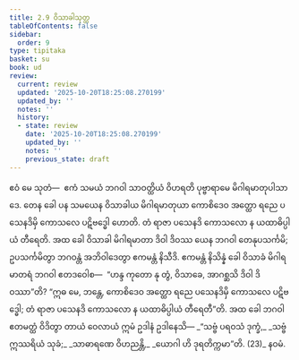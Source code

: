 ```yaml
---
title: 2.9 ဝိသာခါသုတ္တ
tableOfContents: false
sidebar:
  order: 9
type: tipitaka
basket: su
book: ud
review:
  current: review
  updated: '2025-10-20T18:25:08.270199'
  updated_by: ''
  notes: ''
  history:
  - state: review
    date: '2025-10-20T18:25:08.270199'
    updated_by: ''
    notes: ''
    previous_state: draft
---
```



<DynamicBreadcrumb />


<ReviewStatus review={frontmatter.review} showDetails={true} />

<HypothesisAnnotation frontmatter={frontmatter} />

<Division number="19" book="ud" e="ch" v="18" p="97">

<Paragraph number="135" book="ud">
ဧဝံ မေ သုတံ—  ဧကံ သမယံ ဘဂဝါ သာဝတ္ထိယံ ဝိဟရတိ ပုဗ္ဗာရာမေ မိဂါရမာတုပါသာဒေ. တေန ခေါ ပန သမယေန ဝိသာခါယ မိဂါရမာတုယာ ကောစိဒေဝ အတ္ထော ရညေ ပသေနဒိမှိ ကောသလေ ပဋိဗဒ္ဓေါ ဟောတိ. တံ ရာဇာ ပသေနဒိ ကောသလော န ယထာဓိပ္ပါယံ တီရေတိ.
</Paragraph>

<Paragraph number="136" book="ud">
အထ ခေါ ဝိသာခါ မိဂါရမာတာ ဒိဝါ ဒိဝဿ ယေန ဘဂဝါ တေနုပသင်္ကမိ; ဥပသင်္ကမိတွာ ဘဂဝန္တံ အဘိဝါဒေတွာ ဧကမန္တံ နိသီဒိ. ဧကမန္တံ နိသိန္နံ ခေါ ဝိသာခံ မိဂါရမာတရံ ဘဂဝါ ဧတဒဝေါစ—  “ဟန္ဒ ကုတော နု တွံ, ဝိသာခေ, အာဂစ္ဆသိ ဒိဝါ ဒိဝဿာ”တိ? “ဣဓ မေ, ဘန္တေ, ကောစိဒေဝ အတ္ထော ရညေ ပသေနဒိမှိ ကောသလေ ပဋိဗဒ္ဓေါ; တံ ရာဇာ ပသေနဒိ ကောသလော န ယထာဓိပ္ပါယံ တီရေတီ”တိ.
</Paragraph>

<Paragraph number="137" book="ud">
အထ ခေါ ဘဂဝါ ဧတမတ္ထံ ဝိဒိတွာ တာယံ ဝေလာယံ ဣမံ ဥဒါနံ ဥဒါနေသိ—
</Paragraph>

<Paragraph number="138" type="verses" book="ud">
_“သဗ္ဗံ ပရဝသံ ဒုက္ခံ,_  
_သဗ္ဗံ ဣဿရိယံ သုခံ;_  
_သာဓာရဏေ ဝိဟညန္တိ,_  
_ယောဂါ ဟိ ဒုရတိက္ကမာ”တိ. (23)_  


</Paragraph>
</Division>

<Paragraph number="139" type="center" book="ud">
နဝမံ.
</Paragraph>
